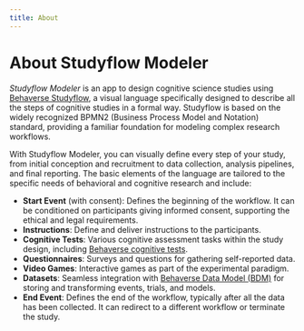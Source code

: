 ```yaml
---
title: About
---
```


<h1 className="m-8 mx-auto text-4xl font-extrabold text-red-800">About Studyflow Modeler</h1>

*Studyflow Modeler* is an app to design cognitive science studies using [Behaverse Studyflow](https://behaverse.org/data-model/reference/general/studyflow), a visual language specifically designed to describe all the steps of cognitive studies in a formal way. Studyflow is based on the widely recognized BPMN2 (Business Process Model and Notation) standard, providing a familiar foundation for modeling complex research workflows.

With Studyflow Modeler, you can visually define every step of your study, from initial conception and recruitment to data collection, analysis pipelines, and final reporting. The basic elements of the language are tailored to the specific needs of behavioral and cognitive research and include:

- **Start Event** (with consent): Defines the beginning of the workflow. It can be conditioned on participants giving informed consent, supporting the ethical and legal requirements.
- **Instructions**: Define and deliver instructions to the participants.
- **Cognitive Tests**: Various cognitive assessment tasks within the study design, including [Behaverse cognitive tests](https://behaverse.org/assessments/engine.html).
- **Questionnaires**: Surveys and questions for gathering self-reported data.
- **Video Games**: Interactive games as part of the experimental paradigm.
- **Datasets**: Seamless integration with [Behaverse Data Model (BDM)](https://behaverse.org/data-model) for storing and transforming events, trials, and models.
- **End Event**: Defines the end of the workflow, typically after all the data has been collected. It can redirect to a different workflow or terminate the study.
